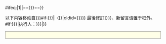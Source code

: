 {{{{{|safesubst:}}}#ifeq:{{{notitle|}}}|1||=={{{Project|{{{project}}}}}}==}}
<p class="notice metadata" id="spoiler" style="font-size: small">以下内容移动自[[{{{From|{{{from}}}}}}]]{{{{{|safesubst:}}}#if:{{{History||{{{history|}}}}}}|（[{{fullurl:{{{From|{{{from}}}}}}|oldid={{{History|{{{history}}}}}}}} 最後修訂]）}}，新留言请置于框外。{{{{{|safesubst:}}}#if:{{{1|{{{sign|}}}}}}|执行人：{{{1|{{{sign}}}}}}|}}</p>
<div style="clear: both; {{{{{subst}}}#if:{{{height|<noinclude>300px</noinclude>}}}|height:{{{height<noinclude>|300px</noinclude>}}};}} overflow: auto; border: 1px solid gray; padding: 4px; text-align: left; background: #FFFFE7;">{{{text|}}}</div><noinclude>{{documentation}}</noinclude>